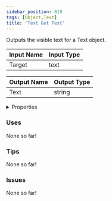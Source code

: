 ```yaml
---
sidebar_position: 819
tags: [Object,Text]
title: 'Text Get Text'
---
```


Outputs the visible text for a Text object.



<DocusaurusSvg />

| Input Name | Input Type |
|-----------|-----------|
| Target | text |

| Output Name | Output Type |
|-----------|-----------|
| Text | string |


<details>
  <summary>Properties</summary>
  <div>
    <div>
    <table>
      <thead>
        <tr>
          <th>Is beta required?</th>
          <th>No</th>
        </tr>
        <tr>
          <th>Is this chip a trolling risk?</th>
          <th>No</th>
        </tr>
        <tr>
          <th>Is this chip a role assignment risk?</th>
          <th>No</th>
        </tr>
        <tr>
          <th>Chip UUID</th>
          <th>3e8fbb88-3179-4a4c-9f8f-d9c2db35b9b5</th>
        </tr>
        <tr>
          <th>Room availability</th>
          <th>Available everywhere</th>
        </tr>
      </thead>
    </table>
    </div>
  </div>
</details>

### Uses

None so far!

### Tips

None so far!

### Issues

None so far!